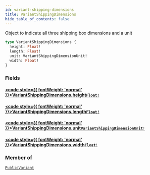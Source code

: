 ```yaml
---
id: variant-shipping-dimensions
title: VariantShippingDimensions
hide_table_of_contents: false
---
```








Object to indicate all three shipping box dimensions and a unit

```graphql
type VariantShippingDimensions {
  height: Float!
  length: Float!
  unit: VariantShippingDimensionUnit!
  width: Float!
}
```


### Fields

#### [<code style={{ fontWeight: 'normal' }}>VariantShippingDimensions.<b>height</b></code>](#)<Bullet />[`Float!`](/demand/api/graphql-storefront/reference/scalars/float) <Badge class="secondary" text="non-null"/> <Badge class="secondary" text="scalar"/>
> 
> 

#### [<code style={{ fontWeight: 'normal' }}>VariantShippingDimensions.<b>length</b></code>](#)<Bullet />[`Float!`](/demand/api/graphql-storefront/reference/scalars/float) <Badge class="secondary" text="non-null"/> <Badge class="secondary" text="scalar"/>
> 
> 

#### [<code style={{ fontWeight: 'normal' }}>VariantShippingDimensions.<b>unit</b></code>](#)<Bullet />[`VariantShippingDimensionUnit!`](/demand/api/graphql-storefront/reference/enums/variant-shipping-dimension-unit) <Badge class="secondary" text="non-null"/> <Badge class="secondary" text="enum"/>
> 
> 

#### [<code style={{ fontWeight: 'normal' }}>VariantShippingDimensions.<b>width</b></code>](#)<Bullet />[`Float!`](/demand/api/graphql-storefront/reference/scalars/float) <Badge class="secondary" text="non-null"/> <Badge class="secondary" text="scalar"/>
> 
> 



### Member of

[`PublicVariant`](/demand/api/graphql-storefront/reference/objects/public-variant)  <Badge class="secondary" text="object"/>




